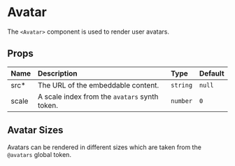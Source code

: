 

<Meta title="synth-ui|Avatar" component={Avatar} />

# Avatar

The `<Avatar>` component is used to render user avatars.

<Preview withToolbar>
  <Story name="intro">
    <Avatar src="https://randomuser.me/api/portraits/men/1.jpg" scale={5} />
  </Story>
</Preview>

## Props

| Name  | Description                                   | Type     | Default |
| :---- | :-------------------------------------------- | :------- | :------ |
| src\* | The URL of the embeddable content.            | `string` | `null`  |
| scale | A scale index from the `avatars` synth token. | `number` | `0`     |

## Avatar Sizes

Avatars can be rendered in different sizes which are taken from the `@avatars` global token.

<Preview withToolbar>
  <Story name="scale">
    <Fragment>
      <Avatar src="https://randomuser.me/api/portraits/men/1.jpg" />
      <Spacer left scale={3} />
      <Avatar src="https://randomuser.me/api/portraits/men/1.jpg" scale={1} />
      <Spacer left scale={3} />
      <Avatar src="https://randomuser.me/api/portraits/men/1.jpg" scale={2} />
      <Spacer left scale={3} />
      <Avatar src="https://randomuser.me/api/portraits/men/1.jpg" scale={3} />
      <Spacer left scale={3} />
      <Avatar src="https://randomuser.me/api/portraits/men/1.jpg" scale={4} />
      <Spacer left scale={3} />
      <Avatar src="https://randomuser.me/api/portraits/men/1.jpg" scale={5} />
    </Fragment>
  </Story>
</Preview>
